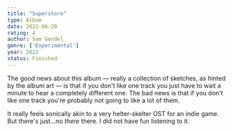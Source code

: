 ```yaml
---
title: "Superstore"
type: Album
date: 2022-06-20
rating: 4
author: Sam Gendel
genre: ['Experimental']
year: 2022
status: Finished
---
```


The good news about this album — really a collection of sketches, as hinted by the album art — is that if you don't like one track you just have to wait a minute to hear a completely different one. The bad news is that if you don't like one track you're probably not going to like a lot of them.

It really feels sonically akin to a very helter-skelter OST for an indie game. But there's just...no _there_ there. I did not have fun listening to it. 
